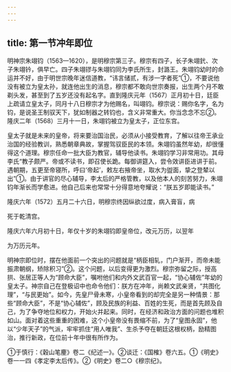 ```yaml
---
---
---
```

title: 第一节冲年即位
---



明神宗朱翊钧（1563—1620），是明穆宗第三子。穆宗有四子，长子朱翊釴、次子朱翊钤，俱早亡。四子朱翊镠与朱翊钧同为李氏所生，封潞王。朱翊钧幼时的命运并不好，由于明世宗晚年迷信道教，“讳言储贰，有涉一字者死”①，不要说他没有被立为皇太孙，就连他出生的消息，穆宗都不敢向世宗奏报，出生两个月不敢剃头发，甚至到了五岁还没有起名字。直到隆庆元年（1567）正月初十日，廷臣上疏请立皇太子，同月十八日穆宗才为他赐名，叫翊钧。穆宗说：赐你名字，名为钧，是说圣王制驭天下，犹如制器之转钧也，含义非常重大。你当念念不忘②。隆庆二年（1568）三月十一日，朱翊钧被立为皇太子，正位东宫。

皇太子就是未来的皇帝，将来要治国治民，必须从小接受教育，了解以往帝王承业治国的经验教训，熟悉朝章典故，掌握驾驭臣民的本领。朱翊钧虽然年幼，却很懂得这个道理。穆宗任命一批大臣为教官，辅导他读书。朱翊钧学习非常用功。其母李氏“教子颇严。帝或不读书，即召使长跪。每御讲筵入，尝令效讲臣进讲于前。遇朝期，五更至帝寝所，呼曰‘帝起’，敕左右掖帝坐，取水为盥面，挚之登辇以出”①。由于讲官的尽心辅导，李太后的严格管教，以及他本人的刻苦努力，朱翊钧年渐长而学愈进。他自己后来也常常十分得意地夸耀说：“朕五岁即能读书。”

隆庆六年（1572）五月二十六日，明穆宗终因纵欲过度，病入膏盲，病

死于乾清宫。

隆庆六年六月初十日，年仅十岁的朱翊钧即皇帝位，改元万历，以翌年

为万历元年。

明神宗即位时，摆在他面前一个突出的问题就是“柄臣相轧，门户渐开，而帝未能振肃朝纲，矫除积习”②。这个问题，以后变得更为激烈。穆宗弥留之际，授高拱、张居正等人为“顾命大臣”，嘱咐他们和内外文武百官一起，“协心辅佐”年幼的皇太子。神宗自己在登极诏中也命令他们：朕方在冲年，尚赖文武亲贤，“共图化理”，“与民更始”。如今，先皇尸骨未寒，小皇帝看到的却完全是另一种情景：那些“顾命大臣”，不是“协心辅佐”，顾及民族的利益、百姓的生死，而是首先顾及自己，为了争夺地位和权力，开始火并起来。同时，在经济和政治方面的问题也堆积如山。面对着这些重重的困难，这个小皇帝没有畏缩不前，为了“皇图永固”，他以“少年天子”的气派，牢牢抓住“用人唯我”、生杀予夺在朝廷这根权柄，励精图治，推行新政，在位前十年中很有所作为。

①于慎行：《穀山笔麈》卷二《纪述一》。②谈迁：《国榷》卷六五。①《明史》卷一一四《孝定李太后传》。②《明史》卷二○《穆宗纪》。